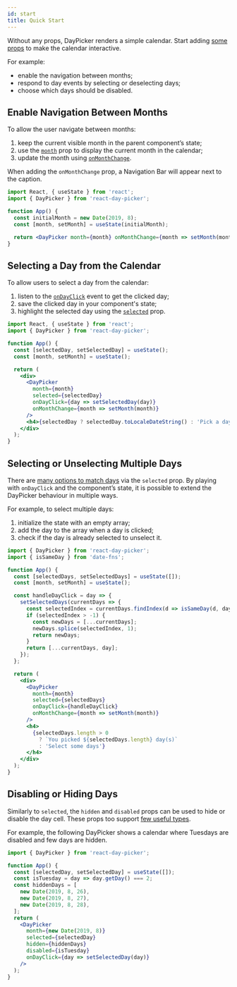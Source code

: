 ```yaml
---
id: start
title: Quick Start
---
```


Without any props, DayPicker renders a simple calendar. Start adding [some props](./props) to make the calendar interactive.

For example:

- enable the navigation between months;
- respond to day events by selecting or deselecting days;
- choose which days should be disabled.

## Enable Navigation Between Months

To allow the user navigate between months:

1. keep the current visible month in the parent component’s state;
2. use the [`month`](./props#month) prop to display the current month in the calendar;
3. update the month using [`onMonthChange`](./props#onmonthchange).

When adding the `onMonthChange` prop, a Navigation Bar will appear next to the caption.

```jsx preview
import React, { useState } from 'react';
import { DayPicker } from 'react-day-picker';

function App() {
  const initialMonth = new Date(2019, 8);
  const [month, setMonth] = useState(initialMonth);

  return <DayPicker month={month} onMonthChange={month => setMonth(month)} />;
}
```

## Selecting a Day from the Calendar

To allow users to select a day from the calendar:

1. listen to the [`onDayClick`](./props#ondayclick) event to get the clicked day;
2. save the clicked day in your component's state;
3. highlight the selected day using the [`selected`](./props#selected) prop.

```jsx preview
import React, { useState } from 'react';
import { DayPicker } from 'react-day-picker';

function App() {
  const [selectedDay, setSelectedDay] = useState();
  const [month, setMonth] = useState();

  return (
    <div>
      <DayPicker
        month={month}
        selected={selectedDay}
        onDayClick={day => setSelectedDay(day)}
        onMonthChange={month => setMonth(month)}
      />
      <h4>{selectedDay ? selectedDay.toLocaleDateString() : 'Pick a day'}</h4>
    </div>
  );
}
```

## Selecting or Unselecting Multiple Days

There are [many options to match days](./matching-days) via the `selected` prop. By playing with `onDayClick` and the component’s state, it is possible to extend the DayPicker behaviour in multiple ways.

For example, to select multiple days:

1. initialize the state with an empty array;
2. add the day to the array when a day is clicked;
3. check if the day is already selected to unselect it.

```jsx preview
import { DayPicker } from 'react-day-picker';
import { isSameDay } from 'date-fns';

function App() {
  const [selectedDays, setSelectedDays] = useState([]);
  const [month, setMonth] = useState();

  const handleDayClick = day => {
    setSelectedDays(currentDays => {
      const selectedIndex = currentDays.findIndex(d => isSameDay(d, day));
      if (selectedIndex > -1) {
        const newDays = [...currentDays];
        newDays.splice(selectedIndex, 1);
        return newDays;
      }
      return [...currentDays, day];
    });
  };

  return (
    <div>
      <DayPicker
        month={month}
        selected={selectedDays}
        onDayClick={handleDayClick}
        onMonthChange={month => setMonth(month)}
      />
      <h4>
        {selectedDays.length > 0
          ? `You picked ${selectedDays.length} day(s)`
          : 'Select some days'}
      </h4>
    </div>
  );
}
```

## Disabling or Hiding Days

Similarly to `selected`, the `hidden` and `disabled` props can be used to hide or disable the day cell. These props too support [few useful types](./matching-days).

For example, the following DayPicker shows a calendar where Tuesdays are disabled and few days are hidden.

```jsx preview
import { DayPicker } from 'react-day-picker';

function App() {
  const [selectedDay, setSelectedDay] = useState([]);
  const isTuesday = day => day.getDay() === 2;
  const hiddenDays = [
    new Date(2019, 8, 26),
    new Date(2019, 8, 27),
    new Date(2019, 8, 28),
  ];
  return (
    <DayPicker
      month={new Date(2019, 8)}
      selected={selectedDay}
      hidden={hiddenDays}
      disabled={isTuesday}
      onDayClick={day => setSelectedDay(day)}
    />
  );
}
```
